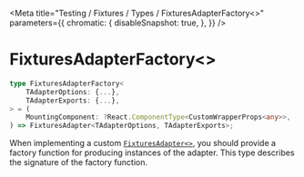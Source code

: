 
<Meta
    title="Testing / Fixtures / Types / FixturesAdapterFactory<>"
    parameters={{
        chromatic: {
            disableSnapshot: true,
        },
    }}
/>

# FixturesAdapterFactory&lt;&gt;

```ts
type FixturesAdapterFactory<
    TAdapterOptions: {...},
    TAdapterExports: {...},
> = (
    MountingComponent: ?React.ComponentType<CustomWrapperProps<any>>,
) => FixturesAdapter<TAdapterOptions, TAdapterExports>;
```

When implementing a custom [`FixturesAdapter<>`](/docs/testing-fixtures-types-fixturesadapter--page), you should provide a factory function for producing instances of the adapter. This type describes the signature of the factory function.
